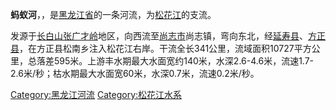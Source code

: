 {{unreferenced|time=2009-2-14}}

'''蚂蚁河'''，{{cn-span|正式名称'''蚂蜒河'''（[[满语|满语]]肘之意，因其干流弯曲如肘）|date=2021年2月}}，是[[黑龙江省|黑龙江省]]的一条河流，为[[松花江|松花江]]的支流。

发源于[[长白山|长白山]][[张广才岭|张广才岭]]地区，向西流至[[尚志市|尚志市]]尚志镇，弯向东北，经[[延寿县|延寿县]]、[[方正县|方正县]]，在方正县松南乡注入松花江右岸。干流全长341公里，流域面积10727平方公里，总落差595米。上游丰水期最大水面宽约140米，水深2.6-4.6米，流速1.7-2.6米/秒；枯水期最大水面宽60米，水深0.7米，流速0.2米/秒。

{{黑龙江水系}}

[[Category:黑龙江河流|Category:黑龙江河流]]
[[Category:松花江水系|Category:松花江水系]]